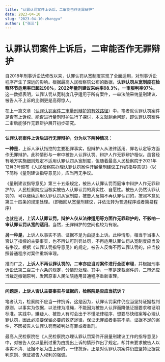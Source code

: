 ```yaml
---
title: "认罪认罚案件上诉后，二审能否作无罪辩护"
date: 2023-04-10
slug: "2023-04-10-zhangyu"
author: ["张三"]
---
```


# 认罪认罚案件上诉后，二审能否作无罪辩护

自2018年刑事诉讼法修改以来，认罪认罚从宽制度实现了全面适用，对刑事诉讼程序产生了深远的影响。根据最高人民检察院公布的数据，**认罪认罚从宽制度在检察环节适用率已超过90%，2022年量刑建议采纳率98.3%，一审服判率97%**。这一数据表明，认罪认罚从宽制度几乎适用于所有案件，一审法院采纳量刑建议、被告人不上诉的比例更是高得惊人。

在上一篇文章（[认罪认罚案件二审量刑辩护的有效路径](../2023-04-04-zhangyu)）中，笔者就认罪认罚案件是否有上诉权、能否进行量刑辩护进行了探讨，本文就剩余问题，即认罪认罚案件二审后能够作无罪辩护展开初步研究。

---

**认罪认罚案件上诉后进行无罪辩护，分为以下两种情况：**

**一种是**，上诉人承认指控的主要犯罪事实，但辩护人从法律适用、罪名认定等方面作无罪辩护。此种情形与一审中被告人认罪认罚、辩护人作无罪辩护相似，虽曾经有地方实施细则规定不适用认罪认罚从宽制度，但随着最高人民检察院于2021年12月3号颁布《人民检察院办理认罪认罚案件开展量刑建议工作的指导意见》（以下简称《量刑建议指导意见》），应当再无争议。

《量刑建议指导意见》第三十五条规定，被告人认罪认罚而庭审中辩护人作无罪辩护的，人民检察院应当核实被告人认罪认罚的真实性、自愿性。被告人仍然认罪认罚的，可以继续适用认罪认罚从宽制度，被告人反悔不再认罪认罚的，按照本意见第三十四条的规定处理。（即撤回从宽量刑建议，并依法转为普通程序或者简易程序）

也就是说，**上诉人认罪认罚，辩护人仅从法律适用等方面作无罪辩护的，不影响一审认罪认罚从宽的适用**。当然，无罪辩护的空间也较为有限。

**另一种是**，上诉人以事实不清、证据不足为由提出上诉。此种情形，相当于当事人否认了指控的主要事实，也不再认可刑罚处罚，不再适用认罪认罚从宽制度应当没有争议。根据《认罪认罚指导意见》的规定，被告人反悔不再认罪认罚的，应当按照普通程序对案件重新审理。

推而广之，**上诉人不再认罪认罚的，二审亦应当对案件进行全面审理**，并根据刑事诉讼法第二百三十六条的规定，分情形处理。其中，一审是速裁案件的，二审还应当裁定撤销原判，发回原审人民法院适用普通程序重新审理。

---

**问题是，上诉人否认主要事实与证据的，检察院是否应当抗诉？**

笔者认为，检察院不应当一律抗诉。这是因为，认罪认罚案件仍应当坚持证据裁判原则，以事实为依据，以法律为准绳，不能因为被告人认罪而降低证据要求和证明标准。实践中，嫌疑人、被告人有时会出于不懂法律程序、想要尽快结案等心理认罪认罚，因此必须要保留必要的救济途径，保证无罪或者事实不清、证据不足的案件，不因被告人认罪认罚而被判处有罪或者重刑。

最高人民检察院在《人民检察院办理认罪认罚案件开展量刑建议工作的指导意见》中，对被告人仅以量刑过重为由提出上诉的情形作出了规定，却并未要求被告人以事实不清、证据不足为由上诉的，一律抗诉，正是对认罪认罚案件仍应坚持证据裁判原则、保证被告人权利的强调。
